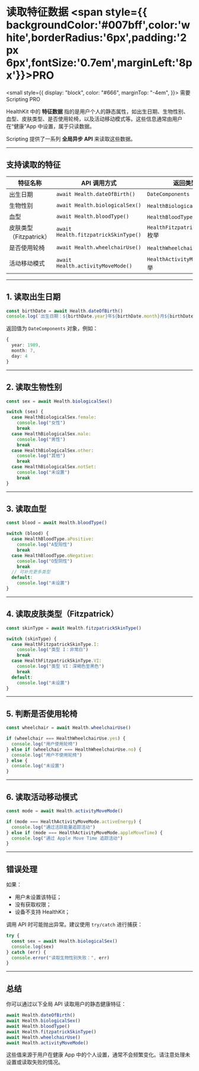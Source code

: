 # 读取特征数据 <span style={{ backgroundColor:'#007bff',color:'white',borderRadius:'6px',padding:'2px 6px',fontSize:'0.7em',marginLeft:'8px'}}>PRO</span>

<small
  style={{
    display: "block",
    color: "#666",
    marginTop: "-4em",
  }}>
  需要 Scripting PRO
</small>

HealthKit 中的 **特征数据** 指的是用户个人的静态属性，如出生日期、生物性别、血型、皮肤类型、是否使用轮椅，以及活动移动模式等。这些信息通常由用户在“健康”App 中设置，属于只读数据。

Scripting 提供了一系列 **全局异步 API** 来读取这些数据。

---

## 支持读取的特征

| 特征名称              | API 调用方式                             | 返回类型                           |
| ----------------- | ------------------------------------ | ------------------------------ |
| 出生日期              | `await Health.dateOfBirth()`         | `DateComponents`               |
| 生物性别              | `await Health.biologicalSex()`       | `HealthBiologicalSex` 枚举       |
| 血型                | `await Health.bloodType()`           | `HealthBloodType` 枚举           |
| 皮肤类型（Fitzpatrick） | `await Health.fitzpatrickSkinType()` | `HealthFitzpatrickSkinType` 枚举 |
| 是否使用轮椅            | `await Health.wheelchairUse()`       | `HealthWheelchairUse` 枚举       |
| 活动移动模式            | `await Health.activityMoveMode()`    | `HealthActivityMoveMode` 枚举    |

---

## 1. 读取出生日期

```ts
const birthDate = await Health.dateOfBirth()
console.log(`出生日期：${birthDate.year}年${birthDate.month}月${birthDate.day}日`)
```

返回值为 `DateComponents` 对象，例如：

```ts
{
  year: 1989,
  month: 7,
  day: 4
}
```

---

## 2. 读取生物性别

```ts
const sex = await Health.biologicalSex()

switch (sex) {
  case HealthBiologicalSex.female:
    console.log("女性")
    break
  case HealthBiologicalSex.male:
    console.log("男性")
    break
  case HealthBiologicalSex.other:
    console.log("其他")
    break
  case HealthBiologicalSex.notSet:
    console.log("未设置")
    break
}
```

---

## 3. 读取血型

```ts
const blood = await Health.bloodType()

switch (blood) {
  case HealthBloodType.aPositive:
    console.log("A型阳性")
    break
  case HealthBloodType.oNegative:
    console.log("O型阴性")
    break
  // 可补充更多类型
  default:
    console.log("未设置")
}
```

---

## 4. 读取皮肤类型（Fitzpatrick）

```ts
const skinType = await Health.fitzpatrickSkinType()

switch (skinType) {
  case HealthFitzpatrickSkinType.I:
    console.log("类型 I：非常白")
    break
  case HealthFitzpatrickSkinType.VI:
    console.log("类型 VI：深褐色至黑色")
    break
  default:
    console.log("未设置")
}
```

---

## 5. 判断是否使用轮椅

```ts
const wheelchair = await Health.wheelchairUse()

if (wheelchair === HealthWheelchairUse.yes) {
  console.log("用户使用轮椅")
} else if (wheelchair === HealthWheelchairUse.no) {
  console.log("用户不使用轮椅")
} else {
  console.log("未设置")
}
```

---

## 6. 读取活动移动模式

```ts
const mode = await Health.activityMoveMode()

if (mode === HealthActivityMoveMode.activeEnergy) {
  console.log("通过活跃能量追踪活动")
} else if (mode === HealthActivityMoveMode.appleMoveTime) {
  console.log("通过 Apple Move Time 追踪活动")
}
```

---

## 错误处理

如果：

* 用户未设置该特征；
* 没有获取权限；
* 设备不支持 HealthKit；

调用 API 时可能抛出异常。建议使用 `try/catch` 进行捕获：

```ts
try {
  const sex = await Health.biologicalSex()
  console.log(sex)
} catch (err) {
  console.error("读取生物性别失败：", err)
}
```

---

## 总结

你可以通过以下全局 API 读取用户的静态健康特征：

```ts
await Health.dateOfBirth()
await Health.biologicalSex()
await Health.bloodType()
await Health.fitzpatrickSkinType()
await Health.wheelchairUse()
await Health.activityMoveMode()
```

这些值来源于用户在健康 App 中的个人设置，通常不会频繁变化。请注意处理未设置或读取失败的情况。